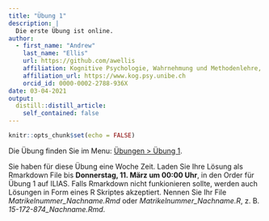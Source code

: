 ```yaml
---
title: "Übung 1"
description: |
  Die erste Übung ist online.
author:
  - first_name: "Andrew"
    last_name: "Ellis"
    url: https://github.com/awellis
    affiliation: Kognitive Psychologie, Wahrnehmung und Methodenlehre, Universität Bern 
    affiliation_url: https://www.kog.psy.unibe.ch
    orcid_id: 0000-0002-2788-936X
date: 03-04-2021
output:
  distill::distill_article:
    self_contained: false
---
```



```r
knitr::opts_chunk$set(echo = FALSE)
```
Die Übung finden Sie im Menu: [Übungen > Übung 1](https://kogpsy.github.io/neuroscicomplab/exercises/exercise-1.html). 

Sie haben für diese Übung eine Woche Zeit. Laden Sie Ihre Lösung als Rmarkdown File bis **Donnerstag, 11. März um 00:00 Uhr**, in den Order für Übung 1 auf ILIAS. Falls Rmarkdown nicht funkionieren sollte, werden auch Lösungen in Form eines R Skriptes akzeptiert. Nennen Sie Ihr File *Matrikelnummer_Nachname.Rmd* oder *Matrikelnummer_Nachname.R*, z. B. *15-172-874_Nachname.Rmd*.


